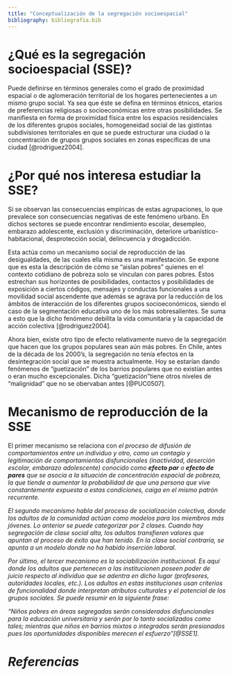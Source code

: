```yaml
---
title: "Conceptualización de la segregación socioespacial"
bibliography: bibliografia.bib
---
```


# ¿Qué es la segregación socioespacial (SSE)?

Puede definirse en términos generales como el grado de proximidad espacial o de aglomeración territorial de los hogares pertenecientes a un mismo grupo social. Ya sea que éste se defina en términos étnicos, etarios de preferencias religiosas o socioeconómicas entre otras posibilidades. Se manifiesta en forma de proximidad física entre los espacios residenciales de los diferentes grupos sociales, homogeneidad social de las gistintas subdivisiones territoriales en que se puede estructurar una ciudad o la concentración de grupos grupos sociales en zonas específicas de una ciudad [@rodriguez2004].

# ¿Por qué nos interesa estudiar la SSE?

Si se observan las consecuencias empíricas de estas agrupaciones, lo que prevalece son consecuencias negativas de este fenómeno urbano. En dichos sectores se puede encontrar rendimiento escolar, desempleo, embarazo adolescente, exclusión y discriminación, deteriore urbanístico-habitacional, desprotección social, delincuencia y drogadicción.

Esta actúa como un mecanismo social de reproducción de las desigualdades, de las cuales ella misma es una manifestación. Se expone que es esta la descripción de cómo se “aislan pobres”  quienes en el contexto cotidiano de pobreza solo se vinculan con pares pobres. Estos estrechan sus horizontes de posibilidades, contactos y posibilidades de exposición a ciertos códigos, mensajes y conductas funcionales a una movilidad social ascendente que además se agrava por la reducción de los ámbitos de interacción de los diferentes grupos socioeconómicos, siendo el caso de la segmentación educativa uno de los más sobresalientes. Se suma a esto que la dicho fenómeno debilita la vida comunitaria y la capacidad de acción colectiva [@rodriguez2004].

Ahora bien, existe otro tipo de efecto relativamente nuevo de la segregación que hacen que los grupos populares sean aún más pobres. En Chile, antes de la década de los 2000’s, la segregación no tenía efectos en la desintegración social que se muestra actualmente. Hoy se estarían dando fenómenos de "guetización” de los barrios populares que no existían antes o eran mucho excepcionales. Dicha "guetización”tiene otros niveles de "malignidad" que no se obervaban antes [@PUC0507].

# Mecanismo de reproducción de la SSE

El primer mecanismo se relaciona con <em>el proceso de difusión de comportamientos entre un individuo y otro, como un contagio y legitimación de comportamientos disfuncionales<em> (inactividad, deserción escolar, embarazo adolescente) conocido como <b>efecto par</b> o <b>efecto de pares</b> que se asocia a la situación de concentración espacial de pobreza, la que tiende a aumentar la probabilidad de que una persona que vive constantemente expuesta a estas condiciones, caiga en el mismo patrón recurrente.

El segundo mecanismo habla del <em>proceso de socialización colectiva</em>, donde los adultos de la comunidad actúan como modelos para los miembros más jóvenes. Lo anterior se puede categorizar por 2 clases. Cuando hay segregación de clase social alta, los adultos transfieren valores que apuntan al proceso de éxito que han tenido. En la clase social contraria, se apunta a un modelo donde no ha habido inserción laboral.

Por último, el tercer mecanismo es la <em>sociabilización institucional</em>. Es aquí donde los adultos que pertenecen a las institucionen poseen poder de juicio respecto al individuo que se adentra en dicho lugar (profesores, autoridades locales, etc.). Los adultos en estas instituciones usan criterios de funcionalidad donde interpretan atributos culturales y el potencial de los grupos sociales. Se puede resumir en la siguiente frase:


<em>"Niños pobres en áreas segregadas serán considerados disfuncionales para la educación universitaria y serán por lo tanto socializados como tales; mientras que niños en barrios mixtos o integrados serán presionados pues las oportunidades disponibles merecen el esfuerzo"</em>[@SSE1]. 



# Referencias